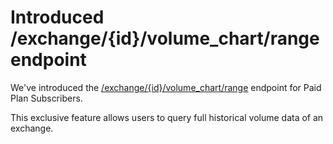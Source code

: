 # Introduced /exchange/{id}/volume_chart/range endpoint

We've introduced the [/exchange/\{id}/volume\_chart/range](/reference/exchanges-id-volume-chart-range) endpoint for Paid Plan Subscribers.

This exclusive feature allows users to query full historical volume data of an exchange.